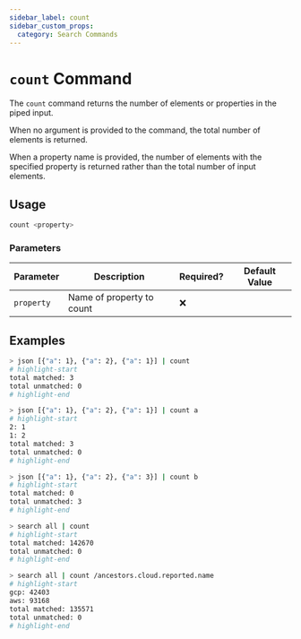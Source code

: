 ```yaml
---
sidebar_label: count
sidebar_custom_props:
  category: Search Commands
---
```


# `count` Command

The `count` command returns the number of elements or properties in the piped input.

When no argument is provided to the command, the total number of elements is returned.

When a property name is provided, the number of elements with the specified property is returned rather than the total number of input elements.

## Usage

```bash
count <property>
```

### Parameters

| Parameter  | Description               | Required? | Default Value |
| ---------- | ------------------------- | --------- | ------------- |
| `property` | Name of property to count | ❌        |               |

## Examples

```bash
> json [{"a": 1}, {"a": 2}, {"a": 1}] | count
# highlight-start
​total matched: 3
​total unmatched: 0
# highlight-end
```

```bash
> json [{"a": 1}, {"a": 2}, {"a": 1}] | count a
# highlight-start
​2: 1
​1: 2
​total matched: 3
​total unmatched: 0
# highlight-end
```

```bash
> json [{"a": 1}, {"a": 2}, {"a": 3}] | count b
# highlight-start
​total matched: 0
​total unmatched: 3
# highlight-end
```

```bash
> search all | count
# highlight-start
​total matched: 142670
​total unmatched: 0
# highlight-end
```

```bash
> search all | count /ancestors.cloud.reported.name
# highlight-start
​gcp: 42403
​aws: 93168
​total matched: 135571
​total unmatched: 0
# highlight-end
```
